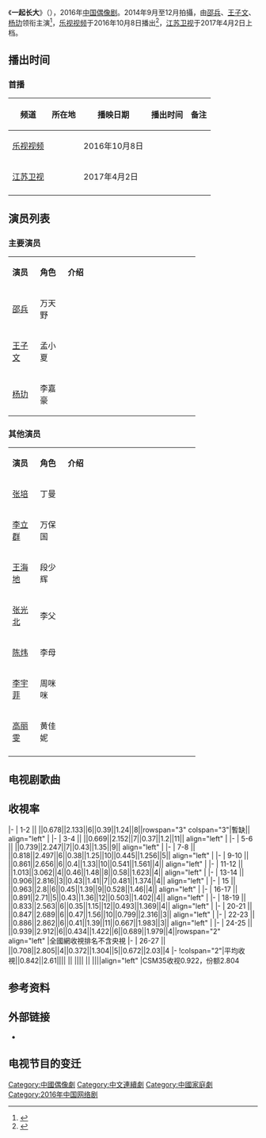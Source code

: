 {{Infobox Television
| show_name            = 一起长大
| original_name        = Growing Up Together
| image                =
| caption              =
| show_name_2          =
| genre                = [[偶像剧|偶像剧]]
| format               =
| creator              =
| developer            =
| writer               = 汤迪、邢立鹏、张军
| director             = [[邵兵|邵兵]]
| creative_director=
| presenter            =
| starring             ={{Nowrap begin}}[[邵兵|邵兵]]、[[王子文|王子文]]、[[杨玏|杨玏]]{{Nowrap end}}
| judges               =
| voices               =
| narrated             =
| theme_music_composer =
| opentheme            =
| endtheme             =
| composer             =
| country              = {{CHN}}
| language             = [[汉语普通话|汉语普通话]]
| num_seasons          = <!-- or num_series -->
| num_episodes         = 32集
| list_episodes        =
| slogan               =
| executive_producer   =
| supervising_producer =
| producer             = 张斌
| editor               =
| location             =
| cinematography       =
| camera               =
| runtime              = 45分钟
| company              = {{Nowrap begin}}北京电视艺术中心有限公司<br>邵兵工作室<br>北京紫云达文化传媒有限公司<br>河南兵盛文化传媒有限公司{{Nowrap end}}
| distributor          =
| channel              = [[乐视视频|乐视视频]]
| picture_format       =
| audio_format         =
| first_run            = {{CHN}}
| first_aired          = {{start date|2016|10|08}}
| last_aired           = {{end date|2016||}}
| channel_1            = [[江苏卫视|江苏卫视]]
| picture_format_1     =
| audio_format_1       =
| first_run_1          = {{CHN}}
| first_aired_1        = {{start date|2017|04|02}}
| last_aired_1         = {{end date|2017||}}
| status               =
| preceded_by          =
| followed_by          =
| related              =
| website              =
| production_website   =
}}
《'''一起长大'''》（{{lang-en|'''''Growing Up Together'''''}}），2016年[[中国|中国]][[偶像剧|偶像剧]]。2014年9月至12月拍攝，由[[邵兵|邵兵]]、[[王子文|王子文]]、[[杨玏|杨玏]]领衔主演<ref>{{Cite web |url=http://jiangsu.china.com.cn/html/ent/yldt/7596377_1.html |title=《一起长大》王子文邵兵杨玏上演夺爱大战 |access-date=2017-03-18 |archive-url=https://web.archive.org/web/20170331024555/http://jiangsu.china.com.cn/html/ent/yldt/7596377_1.html |archive-date=2017-03-31 |dead-url=yes }}</ref>，[[乐视视频|乐视视频]]于2016年10月8日播出<ref>{{Cite web |url=http://ent.sina.com.cn/v/m/2016-10-18/doc-ifxwvpaq1654850.shtml |title=《一起长大》上线 讲述三代人的成长故事 |accessdate=2017-03-18 |archive-date=2019-05-09 |archive-url=https://web.archive.org/web/20190509211916/http://ent.sina.com.cn/v/m/2016-10-18/doc-ifxwvpaq1654850.shtml |dead-url=no }}</ref>，[[江苏卫视|江苏卫视]]于2017年4月2日上档。 
== 播出时间 ==
{{Note24hUTC+8}}
=== 首播 ===
{| class="wikitable" style="text-align:center"
|-
!频道||所在地||播映日期||播出时间||备注
|-
|[[乐视视频|乐视视频]]||{{CHNML}}||2016年10月8日||||
|-
|[[江苏卫视|江苏卫视]]||{{CHNML}}||2017年4月2日||||
|-
|}
==演员列表==
=== 主要演员 ===
{|class="wikitable" width="75%" style="text-align:center"
|- style="background:green; color:snow" align=center
|width="12%"|'''演员''' || width="12%"|'''角色''' ||'''介绍'''
|-
|[[邵兵|邵兵]]||万天野||align=left|
|-
|[[王子文|王子文]]||孟小夏||align=left|
|-
|[[杨玏|杨玏]]||李嘉豪||align=left|
|}
=== 其他演员 ===
{|class="wikitable" width="75%" style="text-align:center"
|- style="background:green; color:snow" align=center
|width="12%"|'''演员''' || width="12%"|'''角色''' ||'''介绍'''
|-
|[[张培_(演员)|张培]]||丁曼||align=left|
|-
|[[李立群|李立群]]||万保国||align=left|
|-
|[[王海地|王海地]]||段少辉||align=left|
|-
|[[张光北|张光北]]||李父||align=left|
|-
|[[陈炜|陈炜]]||李母||align=left|
|-
|[[李宇菲|李宇菲]]||周咪咪||align=left|
|-
|[[高丽雯|高丽雯]]||黄佳妮||
|-
|}

== 电视剧歌曲 ==
{{tracklist
| collapsed       = 
| headline        = 
| extra_column    = 演唱
| total_length    = 
| all_writing     = 
| all_lyrics      = 
| all_music       =
| title1         = 《Fly》
| note1          = 主题曲
| writer1        = 
| lyrics1        = 
| music1         = 
| extra1         = [[罗永娟|罗永娟]]
| length1        = 
| title2         = 《法式浪漫》
| note2          = 插曲
| lyrics2        = 
| music2         = 
| extra2         = [[田牧童|田牧童]]
| length2        = 
| title3         = 《在梦里》
| note3          = 插曲
| writer3        = 
| lyrics3        = 
| music3         = 
| extra3         = 田牧童
| length3        = 
| title4         = 《像浮游一样》
| note4          = 插曲
| writer4        = 
| lyrics4        = 
| music4         = 
| extra4         = 田牧童
| length4        = 
| title5         = 《美好时光》
| note5          = 插曲
| writer5        = 
| lyrics5        = 
| music5         = 
| extra5         = 田牧童
| length5        = 
}}
==收視率==
{{收视率表格
| 收视地区 = {{CHN}}
| 表格宽度 = 95%
| 標題背景顏色 = #F0E68C
| 字号 = 95%
| 频道 = 江苏卫视
| 首播 = yes
| 多数据来源 = yes
| 数据来源 = CSM52城市网
| 数据来源1 = CSM全国网
| 数据来源2 = CSM16省网
| num_column = 12
| num_row = 2
| 备注 = yes
| 备注宽度 = 25%
}}
|-
| 1-2 || {{FULLDATE|time=2017-4-2}} ||0.678||2.133||6||0.39||1.24||8||rowspan="3" colspan="3"|暫缺|| align="left" |
|-
| 3-4 || {{FULLDATE|time=2017-4-3}} ||0.669||2.152||7||0.37||1.2||11|| align="left" |
|-
| 5-6 || {{FULLDATE|time=2017-4-4}} ||0.739||2.247||7||0.43||1.35||9|| align="left" |
|-
| 7-8 || {{FULLDATE|time=2017-4-5}} ||0.818||2.497||6||0.38||1.25||10||0.445||1.256||5|| align="left" |
|-
| 9-10 || {{FULLDATE|time=2017-4-6}} ||0.861||2.656||6||0.4||1.33||10||0.541||1.561||4|| align="left" |
|-
| 11-12 || {{FULLDATE|time=2017-4-7}} ||1.013||3.062||4||0.46||1.48||8||0.58||1.623||4|| align="left" |
|-
| 13-14 || {{FULLDATE|time=2017-4-8}} ||0.906||2.816||3||0.43||1.41||7||0.481||1.374||4|| align="left" |
|-
| 15 || {{FULLDATE|time=2017-4-9}} ||0.963||2.8||6||0.45||1.39||9||0.528||1.46||4|| align="left" |
|-
| 16-17 || {{FULLDATE|time=2017-4-10}} ||0.891||2.71||5||0.43||1.36||12||0.503||1.402||4|| align="left" |
|-
| 18-19 || {{FULLDATE|time=2017-4-11}} ||0.833||2.563||6||0.35||1.15||12||0.493||1.369||4|| align="left" |
|-
| 20-21 || {{FULLDATE|time=2017-4-12}} ||0.847||2.689||6||0.47||1.56||10||0.799||2.316||3|| align="left" |
|-
| 22-23 || {{FULLDATE|time=2017-4-13}} ||0.886||2.862||6||0.41||1.39||11||0.667||1.983||3|| align="left" |
|-
| 24-25 || {{FULLDATE|time=2017-4-14}} ||0.939||2.912||6||0.434||1.422||6||0.689||1.979||4||rowspan="2" align="left" |全國網收視排名不含央視
|-
| 26-27 || {{FULLDATE|time=2017-4-15}} ||0.708||2.805||4||0.372||1.304||5||0.672||2.03||4
|-
!colspan="2"|平均收視||0.842||2.61||{{n/a}}|| || ||{{n/a}}|| || ||{{n/a}}||align="left" |CSM35收视0.922，份额2.804
{{收视率表格/End
|同時段節目 = #*[[CCTV-1|CCTV-1]]：《[[北方大地|北方大地]]》
#*[[CCTV-8|CCTV-8]]：《[[和妈妈一起谈恋爱|和妈妈一起谈恋爱]]》／《[[我是幸运儿|我是幸运儿]]》
#*[[湖南卫视|湖南]]：《[[人民的名义|人民的名义]]》
#*[[东方卫视|东方]]：《[[剃刀边缘|剃刀边缘]]》（與[[北京衛視|北京]]聯播）／《[[继承人_(电视剧)|继承人]]》
#*[[浙江卫视|浙江]]：《[[漂洋过海来看你|漂洋过海来看你]]》
#*[[山东卫视|山东]]：《[[黃大妮|黃大妮]]》（與[[天津衛視|天津]]聯播）
| CSM = yes
| CCTV = yes
| 其他备注 = CSM16省网排名不含央视
# 资料来源：[http://weibo.com/tvthings 卫视这些事儿] 、[http://weibo.com/u/5260565381 TV未知数] 、[http://weibo.com/u/1302186735 数据狮]
}}

==参考资料==
{{Reflist}}
== 外部链接 ==
* {{Weibo|5327759302}}
== 电视节目的变迁 ==
{{電視節目的變遷
|電視台={{CHNML}} [[江苏卫视|江苏卫视]]
|播放檔次=幸福剧场 
|節目名稱=一起长大<br>（2017年4月2日－2017年4月15日）
|上一節目=[[鸡毛飞上天|鸡毛飞上天]]<br>（2017年3月3日－2017年4月1日）
|下一節目=[[白鹿原_(电视剧)|白鹿原]]（第1集）<br/>（2017年4月16日）
}}

{{江苏卫视电视剧}}
{{DEFAULTSORT:yi一}}
[[Category:中國偶像劇|Category:中國偶像劇]]
[[Category:中文連續劇|Category:中文連續劇]]
[[Category:中國家庭劇|Category:中國家庭劇]]
[[Category:2016年中国网络剧|Category:2016年中国网络剧]]